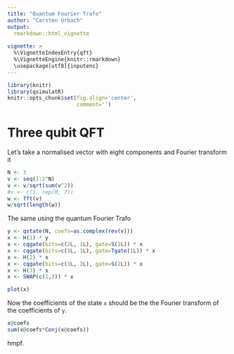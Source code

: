 ```yaml
---
title: "Quantum Fourier Trafo"
author: "Carsten Urbach"
output:
  rmarkdown::html_vignette
    
vignette: >
  %\VignetteIndexEntry{qft}
  %\VignetteEngine{knitr::rmarkdown}
  \usepackage[utf8]{inputenc}
---
```


```r
library(knitr)
library(qsimulatR)
knitr::opts_chunk$set(fig.align='center',
                      comment='')
```

# Three qubit QFT

Let's take a normalised vector with eight components and Fourier transform it

```r
N <- 3
v <- seq(1:2^N)
v <- v/sqrt(sum(v^2))
#v <- c(1, rep(0, 7))
w <- fft(v)
w/sqrt(length(w))
```

The same using the quantum Fourier Trafo

```r
y <- qstate(N, coefs=as.complex(rev(v)))
x <- H(1) * y
x <- cqgate(bits=c(2L, 1L), gate=S(1L)) * x
x <- cqgate(bits=c(3L, 1L), gate=Tgate(1L)) * x
x <- H(2) * x
x <- cqgate(bits=c(3L, 2L), gate=S(2L)) * x
x <- H(3) * x
x <- SWAP(c(1,3)) * x
```


```r
plot(x)
```

Now the coefficients of the state `x` should be the the Fourier
transform of the coefficients of `y`.

```r
x@coefs
sum(x@coefs*Conj(x@coefs))
```

hmpf.
